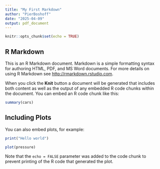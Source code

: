 ```yaml
---
title: "My First Markdown"
author: "PierBoshoff"
date: "2025-04-09"
output: pdf_document
---
```


```r
knitr::opts_chunk$set(echo = TRUE)
```

## R Markdown

This is an R Markdown document. Markdown is a simple formatting syntax for authoring HTML, PDF, and MS Word documents. For more details on using R Markdown see <http://rmarkdown.rstudio.com>.

When you click the **Knit** button a document will be generated that includes both content as well as the output of any embedded R code chunks within the document. You can embed an R code chunk like this:

```r
summary(cars)
```

## Including Plots

You can also embed plots, for example:
```r
print("Hello world")
```


```r
plot(pressure)
```

Note that the `echo = FALSE` parameter was added to the code chunk to prevent printing of the R code that generated the plot.
